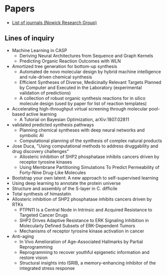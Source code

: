 # Papers

- [List of journals (Nowick Research Group)](https://www.chem.uci.edu/~jsnowick/groupweb/nowick-group-links.html)

## Lines of inquiry
- Machine Learning in CASP
  - Deriving Neural Architectures from Sequence and Graph Kernels
  - Predicting Organic Reaction Outcomes with WLN
- Amortized tree generation for bottom-up synthesis
  - Automated de novo molecular design by hybrid machine intelligence and rule-driven chemical synthesis
  - Efficient Syntheses of Diverse, Medicinally Relevant Targets Planned by Computer and Executed in the Laboratory (experimental validation of predictions)
  - A collection of robust organic synthesis reactions for in silico molecule design (used by paper for list of reaction templates)
- Accelerating high-throughput virtual screening through molecular pool-based active learning
  - A Tutorial on Bayesian Optimization, arXiv:1807.02811
- validated predicted synthesis pathways
  - Planning chemical syntheses with deep neural networks and symbolic AI
  - Computational planning of the synthesis of complex natural products
- Jose Duca, "Using computational methods to address druggability and drug discovery challenges"
  - Allosteric inhibition of SHP2 phosphatase inhibits cancers driven by receptor tyrosine kinases
  - Using Membrane Partitioning Simulations To Predict Permeability of Forty-Nine Drug-Like Molecules
- Bootstrap your own latent: A new approach to self-supervised learning
- Using deep learning to annotate the protein universe
- Structure and assembly of the S-layer in C. difficile
- Total synthesis of himastatin
- Allosteric inhibition of SHP2 phosphatase inhibits cancers driven by RTKs
  - PTPN11 Is a Central Node in Intrinsic and Acquired Resistance to Targeted Cancer Drugs
  - SHP2 Drives Adaptive Resistance to ERK Signaling Inhibition in Molecularly Defined Subsets of ERK-Dependent Tumors
  - Mechanisms of receptor tyrosine kinase activation in cancer
- Anti-aging
  - In Vivo Amelioration of Age-Associated Hallmarks by Partial Reprogramming
  - Reprogramming to recover youthful epigenetic information and restore vision
  - Structural insights into ISRIB, a memory-enhancing inhibitor of the integrated stress response
